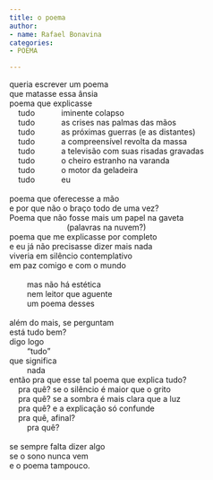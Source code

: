 ```yaml
---
title: o poema
author:
- name: Rafael Bonavina
categories:
- POEMA

---
```


| queria escrever um poema
| que matasse essa ânsia
| poema que explicasse 
|     tudo&nbsp;&nbsp;&nbsp;&nbsp;&nbsp;&nbsp;&nbsp;&nbsp;&nbsp;&nbsp;&nbsp;&nbsp;iminente colapso
|     tudo&nbsp;&nbsp;&nbsp;&nbsp;&nbsp;&nbsp;&nbsp;&nbsp;&nbsp;&nbsp;&nbsp;&nbsp;as crises nas palmas das mãos
|     tudo&nbsp;&nbsp;&nbsp;&nbsp;&nbsp;&nbsp;&nbsp;&nbsp;&nbsp;&nbsp;&nbsp;&nbsp;as próximas guerras (e as distantes)
|     tudo&nbsp;&nbsp;&nbsp;&nbsp;&nbsp;&nbsp;&nbsp;&nbsp;&nbsp;&nbsp;&nbsp;&nbsp;a compreensível revolta da massa
|     tudo&nbsp;&nbsp;&nbsp;&nbsp;&nbsp;&nbsp;&nbsp;&nbsp;&nbsp;&nbsp;&nbsp;&nbsp;a televisão com suas risadas gravadas
|     tudo&nbsp;&nbsp;&nbsp;&nbsp;&nbsp;&nbsp;&nbsp;&nbsp;&nbsp;&nbsp;&nbsp;&nbsp;o cheiro estranho na varanda
|     tudo&nbsp;&nbsp;&nbsp;&nbsp;&nbsp;&nbsp;&nbsp;&nbsp;&nbsp;&nbsp;&nbsp;&nbsp;o motor da geladeira
|     tudo&nbsp;&nbsp;&nbsp;&nbsp;&nbsp;&nbsp;&nbsp;&nbsp;&nbsp;&nbsp;&nbsp;&nbsp;eu
| 
| poema que oferecesse a mão
| e por que não o braço todo de uma vez?
| Poema que não fosse mais um papel na gaveta
|			                (palavras na nuvem?)
| poema que me explicasse por completo
| e eu já não precisasse dizer mais nada
| viveria em silêncio contemplativo
| em paz comigo e com o mundo
|     
|         mas não há estética
|         nem leitor que aguente
|         um poema desses
|
| além do mais, se perguntam
| está tudo bem?
| digo logo 
|         "tudo"
| que significa 
|         nada 
| então pra que esse tal poema que explica tudo?
|     pra quê?	se o silêncio é maior que o grito
|     pra quê?	se a sombra é mais clara que a luz
|     pra quê?	e a explicação só confunde
|     pra quê, 	afinal? 
|         pra quê?
| 
| se sempre falta dizer algo
| se o sono nunca vem
| e o poema tampouco.

<a href="https://instagram.com/oblomovsessive"><i class="bi bi-instagram"></i></a>
